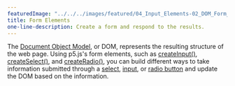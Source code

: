---
featuredImage: "../../../images/featured/04_Input_Elements-02_DOM_Form_Elements-thumbnail.png"
title: Form Elements
one-line-description: Create a form and respond to the results.
---

The <a href="https://developer.mozilla.org/en-US/docs/Web/API/Document_Object_Model" target="_blank">Document Object Model</a>,
or DOM, represents the resulting structure of the web page. Using p5.js's form elements,
such as <a href="https://p5js.org/reference/#/p5/createInput" target="_blank">createInput()</a>,
<a href="https://p5js.org/reference/#/p5/createSelect" target="_blank">createSelect()</a>,
and <a href="https://p5js.org/reference/#/p5/createRadio" target="_blank">createRadio()</a>, you can build different ways to take information submitted through
a <a href="https://developer.mozilla.org/en-US/docs/Web/HTML/Element/select" target="_blank">select</a>,
<a href="https://developer.mozilla.org/en-US/docs/Web/HTML/Element/input" target="_blank">input</a>,
or <a href="https://developer.mozilla.org/en-US/docs/Web/HTML/Element/input/radio" target="_blank">radio button</a> and update the DOM based on the information.
 